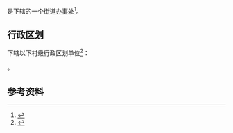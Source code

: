 {{中国乡级行政区|41/11/03/003/000}}

'''{{PAGENAMEBASE}}'''是{{PRC admin/fullname|41/11/03/003/000|3}}下辖的一个[[街道办事处|街道办事处]]<ref>{{PRC admin/ref sgc|{{PRC admin/parent|41/11/03/003/000}}}}</ref>。

== 行政区划 ==
{{PAGENAMEBASE}}下辖以下村级行政区划单位<ref>{{PRC admin/ref sgc|41/11/03/003/000}}</ref>：

{{PRC admin/children|41/11/03/003/000}}。

== 参考资料 ==
{{reflist}}

{{河南行政区划小作品}}
{{PRC admin/navcat|41/11/03/003/000}}